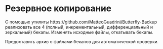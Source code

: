 # Резервное копирование

С помощью утилиты <https://github.com/MatteoGuadrini/Butterfly-Backup> реализовать все 4 (полный, инкрементальный, дифференциальный и зеркальный) бекапы. Изменять исходные файлы, откатывать бекапы.

Предоставить архив с файлами бекапов для автоматической проверки.